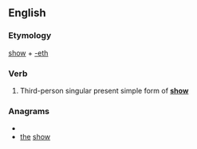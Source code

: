 ==English==

===Etymology===
[[show]] + [[-eth]]

===Verb===
{{infl|en|verb form}}

# {{archaic}} Third-person singular present simple form of '''[[show]]'''

===Anagrams===
* {{alphagram|ehhostw}}
* [[the]] [[show]]